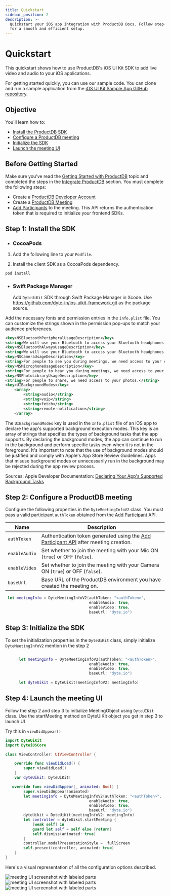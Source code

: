```yaml
---
title: Quickstart
sidebar_position: 2
description: >-
  Quickstart your iOS app integration with ProductDB Docs. Follow step-by-step guides
  for a smooth and efficient setup.
---
```



# Quickstart

This quickstart shows how to use ProductDB's iOS UI Kit SDK to add live video and
audio to your iOS applications.

For getting started quickly, you can use our sample code. You can clone and run
a sample application from the
[iOS UI Kit Sample App GitHub repository](https://github.com/dyte-io/ios-samples/tree/main/).

## Objective

You'll learn how to:

- [Install the ProductDB SDK](#step-1-install\-the-sdk)
- [Configure a ProductDB meeting](#step-2-configure-a-dyte-meeting)
- [Initialize the SDK](#step-3-initialize-the-sdk)
- [Launch the meeting UI](#step-4-launch-the-meeting-ui)

## Before Getting Started

Make sure you've read the
[Getting Started with ProductDB](/getting-started) topic and
completed the steps in the
[Integrate ProductDB](/getting-started#integrate-dyte) section.
You must complete the following steps:

- Create a [ProductDB Developer Account](https://dev.dyte.io/)
- Create a
  [ProductDB Meeting](/api/?v=v2#/operations/create_meeting)
- [Add Participants](/api/?v=v2#/operations/add_participant)
  to the meeting. This API returns the authentication token that is required to initialize your frontend SDKs.

## Step 1: Install the SDK
<Tabs>
<TabItem value="cocoa_pod" label="CocoaPods" default="cocoa_pod"> 

- ### **CocoaPods**

1. Add the following line to your `Podfile`.

<CocoaPodInstallation pkg="DyteUiKit" path="9/b/8/DyteUiKit" />

2. Install the client SDK as a CocoaPods dependency.

```shell
pod install
```

</TabItem>
<TabItem value="spm" label="Swift Package Manager"> 

- ### **Swift Package Manager**
  Add `DyteUiKit` SDK through Swift Package Manager in Xcode. Use https://github.com/dyte-in/ios-uikit-framework.git as the package source.

</TabItem>
</Tabs>


Add the necessary fonts and permission entries in the `info.plist` file. You can customize the strings shown in the permission pop-ups to match your audience preferences.

```xml
<key>NSBluetoothPeripheralUsageDescription</key>
<string>We will use your Bluetooth to access your Bluetooth headphones.</string>
<key>NSBluetoothAlwaysUsageDescription</key>
<string>We will use your Bluetooth to access your Bluetooth headphones.</string>
<key>NSCameraUsageDescription</key>
<string>For people to see you during meetings, we need access to your camera.</string>
<key>NSMicrophoneUsageDescription</key>
<string>For people to hear you during meetings, we need access to your microphone.</string>
<key>NSPhotoLibraryUsageDescription</key>
<string>For people to share, we need access to your photos.</string>
<key>UIBackgroundModes</key>
	<array>
		<string>audio</string>
		<string>voip</string>
		<string>fetch</string>
		<string>remote-notification</string>
	</array>
```

The `UIBackgroundModes` key is used in the `Info.plist` file of an iOS app to declare the app's supported background execution modes. This key is an array of strings that specifies the types of background tasks that the app supports. By declaring the background modes, the app can continue to run in the background and perform specific tasks even when it is not in the foreground.
It's important to note that the use of background modes should be justified and comply with Apple's App Store Review Guidelines. Apps that misuse background modes or unnecessarily run in the background may be rejected during the app review process.

Sources: Apple Developer Documentation: [Declaring Your App's Supported Background Tasks](https://developer.apple.com/documentation/bundleresources/information_property_list/uibackgroundmodes)


## Step 2: Configure a ProductDB meeting

Configure the following properties in the `DyteMeetingInfoV2` class. You must pass a valid participant `authToken`
obtained from the [Add Participant](/api/?v=v2#/operations/add_participant) API.

| Name          | Description                                                                                                                    |
| ------------- | ------------------------------------------------------------------------------------------------------------------------------ |
| `authToken`   | Authentication token generated using the [Add Participant API](/api/?v=v2#/operations/add_participant) after meeting creation. |
| `enableAudio` | Set whether to join the meeting with your Mic ON (`true`) or OFF (`false`).                                                    |
| `enableVideo` | Set whether to join the meeting with your Camera ON (`true`) or OFF (`false`).                                                 |
| `baseUrl`     | Base URL of the ProductDB environment you have created the meeting on.                                                              |

```swift 
 let meetingInfo = DyteMeetingInfoV2(authToken: "<authToken>",
                                     enableAudio: true, 
                                     enableVideo: true, 
                                     baseUrl: "dyte.io")
 ```

## Step 3: Initialize the SDK

To set the initialization properties in the `DyteUiKit` class, simply initialize `DyteMeetingInfoV2` mention in the step 2

```swift

      let meetingInfo = DyteMeetingInfoV2(authToken: "<authToken>",
                                     enableAudio: true, 
                                     enableVideo: true, 
                                     baseUrl: "dyte.io")

      let dyteUikit = DyteUiKit(meetingInfoV2: meetingInfo)

```

## Step 4: Launch the meeting UI

Follow the step 2 and step 3 to initialize MeetingObject using `DyteUIKit` class. Use the startMeeting method on DyteUIKit object you get in step 3 to launch UI

Try this in `viewDidAppear()`

```swift
import DyteUiKit
import DyteiOSCore

class ViewController: UIViewController {

    override func viewDidLoad() {
        super.viewDidLoad()
    }
    var dyteUikit: DyteUiKit!

   override func viewDidAppear(_ animated: Bool) {
        super.viewDidAppear(animated)
        let meetingInfo = DyteMeetingInfoV2(authToken: "<authToken>",
                                     enableAudio: true, 
                                     enableVideo: true, 
                                     baseUrl: "dyte.io")
        dyteUikit = DyteUiKit(meetingInfoV2: meetingInfo)
        let controller = dyteUikit.startMeeting {
            [weak self] in
            guard let self = self else {return}
            self.dismiss(animated: true)
        }
        controller.modalPresentationStyle = .fullScreen
        self.present(controller, animated: true)
    }
}
```

Here's a visual representation of all the configuration options described.

![meeting UI screenshot with labeled parts](/static/ios/meeting-setup.png)
![meeting UI screenshot with labeled parts](/static/ios/meeting.png)
![meeting UI screenshot with labeled parts](/static/ios/meeting-options.png)

<head>
  <title>iOS Quickstart</title>
  <meta
    name="description"
    content="Quickstart your iOS app integration with ProductDB Docs. Follow step-by-step guides for a smooth and efficient setup."
  />
</head>
